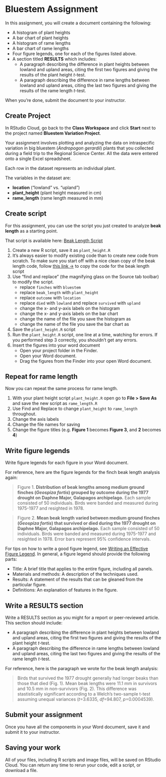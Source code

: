 # Bluestem Assignment

In this assignment, you will create a document containing the following:

- A histogram of plant heights
- A bar chart of plant heights
- A histogram of rame lengths
- A bar chart of rame lengths
- Four figure legends, one for each of the figures listed above.
- A section titled **RESULTS** which includes:
    - A paragraph describing the difference in plant heights between lowland and upland areas, citing the first two figures and giving the results of the plant height *t*-test.
    - A paragraph describing the difference in rame lengths between lowland and upland areas, citing the last two figures and giving the results of the rame length *t*-test.

When you're done, submit the document to your instructor.

## Create Project

In RStudio Cloud, go back to the **Class Workspace** and click **Start** next to the project named **Bluestem Variation Project**.

Your assignment involves plotting and analyzing the data on intraspecific variation in big bluestem (*Andropogon gerardii*) plants that you collected during a field trip to the Regional Science Center. All the data were entered onto a single Excel spreadsheet.

Each row in the dataset represents an individual plant.

The variables in the dataset are:

- **location** ("lowland" vs. "upland")
- **plant_height** (plant height measured in cm)
- **rame_length** (rame length measured in mm)

## Create script

For this assignment, you can use the script you just created to analyze **beak length** as a starting point.

That script is available here: [Beak Length Script](beak-length-script.html)

1. Create a new R script, save it as `plant_height.R`
2. It's always easier to modify existing code than to create new code from scratch. To make sure you start off with a nice clean copy of the beak length code, follow [this link  &rarr;](lab1_beak_length_script.html) to copy the code for the beak length script
3. Use "find and replace" (the magnifying glass on the Source tab toolbar) to modify the script.
    - replace `finches` with `bluestem`
    - replace `beak_length` with `plant_height`
    - replace `outcome` with `location`
    - replace `died` with `lowland` and replace `survived` with `upland`
    - change the x- and y-axis labels on the histogram
    - change the x- and y-axis labels on the bar chart
    - change the name of the file you save the histogram as
    - change the name of the file you save the bar chart as
4. Save the `plant_height.R` script
5. Run the `plant_height.R` script, one line at a time, watching for errors. If you performed step 3 correctly, you shouldn't get any errors.
6. Insert the figures into your word document
    - Open your project folder in the Finder. 
    - Open your Word document.
    - Drag the figures from the Finder into your open Word document.


## Repeat for rame length

Now you can repeat the same process for rame length.

1. With your plant height script `plant_height.R` open go to **File > Save As** and save the new script as `rame_length.R`
4. Use Find and Replace to change `plant_height` to `rame_length` throughout.
4. Change the axis labels
3. Change the file names for saving
4. Change the figure titles (e.g. **Figure 1** becomes **Figure 3**, and **2** becomes **4**)


## Write figure legends

Write figure legends for each figure in your Word document.

For reference, here are the figure legends for the finch beak length analysis again:

<blockquote class="text-info">Figure 1. <strong>Distribution of beak lengths among medium ground finches (<i>Geospiza fortis</i>) grouped by outcome during the 1977 drought on Daphne Major, Galapagos archipelago.</strong> Each sample consisted of 50 individuals. Birds were banded and measured during 1975-1977 and resighted in 1978.</blockquote>

<blockquote class="text-info">Figure 2. <strong>Mean beak length varied between medium ground finches (<i>Geospiza fortis</i>) that survived or died during the 1977 drought on Daphne Major, Galapagos archipelago.</strong> Each sample consisted of 50 individuals. Birds were banded and measured during 1975-1977 and resighted in 1978. Error bars represent 95% confidence intervals.</blockquote>

For tips on how to write a good figure legend, see [Writing an Effective Figure Legend](https://www.aje.com/en/arc/writing-effective-figure-legend/). In general, a figure legend should provide the following parts:

- Title: A brief title that applies to the entire figure, including all panels.
- Materials and methods: A description of the techniques used.
- Results: A statement of the results that can be gleaned from the particular figure.
- Definitions: An explanation of features in the figure.

## Write a RESULTS section

Write a RESULTS section as you might for a report or peer-reviewed article. This section should include:

- A paragraph describing the difference in plant heights between lowland and upland areas, citing the first two figures and giving the results of the plant height *t*-test.
- A paragraph describing the difference in rame lengths between lowland and upland areas, citing the last two figures and giving the results of the rame length *t*-test.

For reference, here is the paragraph we wrote for the beak length analysis:

<blockquote class="text-info">Birds that survived the 1977 drought generally had longer beaks than those that died (Fig. 1). Mean beak lengths were 11.1 mm in survivors and 10.5 mm in non-survivors (Fig. 2).  This difference was stastistically significant according to a Welch's two-sample t-test assuming unequal variances (*t*=3.6335, *df*=94.807, *p*=0.0004539).</blockquote>


## Submit your assignment

Once you have all the components in your Word document, save it and submit it to your instructor.


## Saving your work

All of your files, including R scripts and image files, will be saved on RStudio Cloud. You can return any time to rerun your code, edit a script, or download a file.